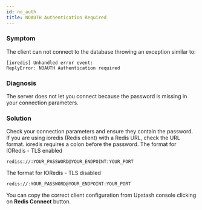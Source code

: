 ```yaml
---
id: no_auth
title: NOAUTH Authentication Required
---
```


### Symptom

The client can not connect to the database throwing an exception similar to:

```
[ioredis] Unhandled error event:
ReplyError: NOAUTH Authentication required
```

### Diagnosis

The server does not let you connect because the password is missing in your connection parameters.

### Solution

Check your connection parameters and ensure they contain the password.
If you are using ioredis (Redis client) with a Redis URL, check the URL format.
ioredis requires a colon before the password.
The format for IORedis - TLS enabled

```
rediss://:YOUR_PASSWORD@YOUR_ENDPOINT:YOUR_PORT
```

The format for IORedis - TLS disabled

```
redis://:YOUR_PASSWORD@YOUR_ENDPOINT:YOUR_PORT
```

You can copy the correct client configuration from Upstash console clicking on **Redis Connect** button.
